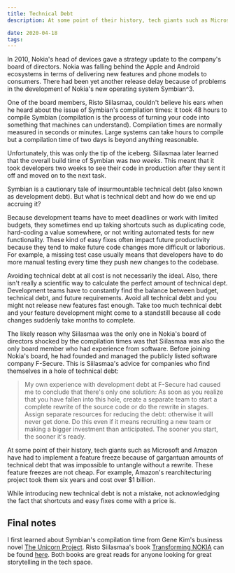 ```yaml
---
title: Technical Debt
description: At some point of their history, tech giants such as Microsoft and Amazon have had to implement a feature freeze because of technical debt.

date: 2020-04-18
tags:
---
```


In 2010, Nokia's head of devices gave a strategy update to the company's board of directors. Nokia was falling behind the Apple and Android ecosystems in terms of delivering new features and phone models to consumers. There had been yet another release delay because of problems in the development of Nokia's new operating system Symbian^3.

One of the board members, Risto Siilasmaa, couldn't believe his ears when he heard about the issue of Symbian's compilation times: it took 48 hours to compile Symbian (compilation is the process of turning your code into something that machines can understand). Compilation times are normally measured in seconds or minutes. Large systems can take hours to compile but a compilation time of two days is beyond anything reasonable.

Unfortunately, this was only the tip of the iceberg. Siilasmaa later learned that the overall build time of Symbian was _two weeks_. This meant that it took developers two weeks to see their code in production after they sent it off and moved on to the next task.

Symbian is a cautionary tale of insurmountable technical debt (also known as development debt). But what is technical debt and how do we end up accruing it?

Because development teams have to meet deadlines or work with limited budgets, they sometimes end up taking shortcuts such as duplicating code, hard-coding a value somewhere, or not writing automated tests for new functionality. These kind of easy fixes often impact future productivity because they tend to make future code changes more difficult or laborious. For example, a missing test case usually means that developers have to do more manual testing every time they push new changes to the codebase.

Avoiding technical debt at all cost is not necessarily the ideal. Also, there isn't really a scientific way to calculate the perfect amount of technical dept. Development teams have to constantly find the balance between budget, technical debt, and future requirements. Avoid all technical debt and you might not release new features fast enough. Take too much technical debt and your feature development might come to a standstill because all code changes suddenly take months to complete.

The likely reason why Siilasmaa was the only one in Nokia's board of directors shocked by the compilation times was that Siilasmaa was also the only board member who had experience from software. Before joining Nokia's board, he had founded and managed the publicly listed software company F-Secure. This is Siilasmaa's advice for companies who find themselves in a hole of technical debt:

> My own experience with development debt at F-Secure had caused me to conclude that there's only one solution: As soon as you realize that you have fallen into this hole, create a separate team to start a complete rewrite of the source code or do the rewrite in stages. Assign separate resources for reducing the debt: otherwise it will never get done. Do this even if it means recruiting a new team or making a bigger investment than anticipated. The sooner you start, the sooner it's ready.

At some point of their history, tech giants such as Microsoft and Amazon have had to implement a feature freeze because of gargantuan amounts of technical debt that was impossible to untangle without a rewrite. These feature freezes are not cheap. For example, Amazon's rearchitecturing project took them six years and cost over $1 billion.

While introducing new technical debt is not a mistake, not acknowledging the fact that shortcuts and easy fixes come with a price is.

## Final notes

I first learned about Symbian's compilation time from Gene Kim's business novel [The Unicorn Project](https://www.amazon.com/Unicorn-Project-Developers-Disruption-Thriving-ebook/dp/B07QT9QR41). Risto Siilasmaa's book [Transforming NOKIA](https://www.amazon.com/Transforming-NOKIA-Paranoid-Optimism-Colossal/dp/1260128725) can be found [here](https://www.amazon.com/Transforming-NOKIA-Paranoid-Optimism-Colossal/dp/1260128725). Both books are great reads for anyone looking for great storytelling in the tech space.
